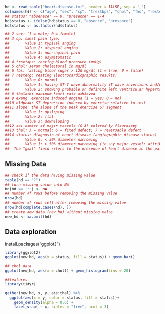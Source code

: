 ```r
hd <- read.table("heart.disease.txt", header = FALSE, sep = ",")
colnames(hd) <- c("age", "sex", "cp", "trestbps", "chol", "fbs", "restecg", "thalach", "exang", "oldpeak", "slope", "ca", "thal", "status")
## status: "absenece" == 0, "presence" == 1-4
hd$status <- ifelse(hd$status == 0, "absence", "presence")
hd$status <- as.factor(hd$status)
```

```r
## 2 sex: (1 = male; 0 = female)
## 3 cp: chest pain type: 
##       Value 1: typical anging
##       Value 2: atypical angina
##       Value 3: non-anginal pain
##       Value 4: asymptomatic
## 4 trsetbps: resting blood pressure (mmHg)
## 5 chol: serum cholestoral in mg/dl
## 6 fbs: fasting blood sugar > 120 mg/dl (1 = true; 0 = false)
## 7 restecg: resting electrocardiographic results: 
##       Value 0: normal
##       Value 1: having ST-T wave abnormality (T wave inversions and/or ST elevation or depression of > 0.05 mV)
##       Value 2: showing probable or definite left ventricular hypertrophy by Estes' criteria
## 8 thalach: maximum heart rate achieved
## 9 exang: exercise induced angina (1 = yes; 0 = no)
##10 oldpeak: ST depression induced by exercise relative to rest
##11 slope: the slope of the peak exercise ST segment
##       Value 1: upsloping
##       Value 2: flat
##       Value 3: downsloping
##12 ca: number of major vessels (0-3) colored by flourosopy
##13 thal: 3 = normal; 6 = fixed defect; 7 = reversable defect
##14 status: diagnosis of heart disease (angiographic disease status)
##       Value 0: < 50% diameter narrowing
##       Value 1: > 50% diameter narrowing (in any major vessel: attributes 59 through 68 are vessels)
##  The "goal" field refers to the presence of heart disease in the patient. It is integer valued from 0 (no presence) to 4. Experiments with the Cleveland database have concentrated on simply attempting to distinguish presence (values 1,2,3,4) from absence (value 0).
```

## Missing Data
```r
## check if the data having missing value
table(hd == "?")
## turn missing value into NA
hd[hd == "?"] <- NA
## number of rows before removing the missing value
nrow(hd)
## number of rows left after removing the missing value
nrow(hd[complete.cases(hd), ])
## create new data (new_hd) without missing value
new_hd <- na.omit(hd)
```

## Data exploration
install.packages("ggplot2")

```r
library(ggplot2)
ggplot(new_hd, aes(x = status, fill = status)) + geom_bar()

## chol data
ggplot(new_hd, aes(x = chol)) + geom_histogram(bins = 20)
```

```r
##features
library(tidyr)

gather(new_hd, x, y, age:thal) %>%
  ggplot(aes(x = y, color = status, fill = status))+
    geom_density(alpha = 0.6) +
    facet_wrap( ~ x, scales = "free", ncol = 3)

```
